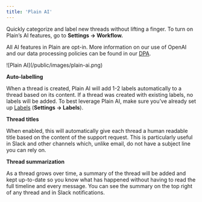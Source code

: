 ```yaml
---
title: 'Plain AI'
---
```


Quickly categorize and label new threads without lifting a finger. To turn on Plain’s AI features, go to **Settings → Workflow.**

All AI features in Plain are opt-in. More information on our use of OpenAI and our data processing policies can be found in our [DPA](https://www.plain.com/legal/dpa).

<Frame>![Plain AI](/public/images/plain-ai.png)</Frame>

**Auto-labelling**

When a thread is created, Plain AI will add 1-2 labels automatically to a thread based on its content. If a thread was created with existing labels, no labels will be added. To best leverage Plain AI, make sure you’ve already set up [Labels](/labels) (**Settings → Labels**).

**Thread titles**

When enabled, this will automatically give each thread a human readable title based on the content of the support request. This is particularly useful in Slack and other channels which, unlike email, do not have a subject line you can rely on.

**Thread summarization**

As a thread grows over time, a summary of the thread will be added and kept up-to-date so you know what has happened without having to read the full timeline and every message. You can see the summary on the top right of any thread and in Slack notifications.
